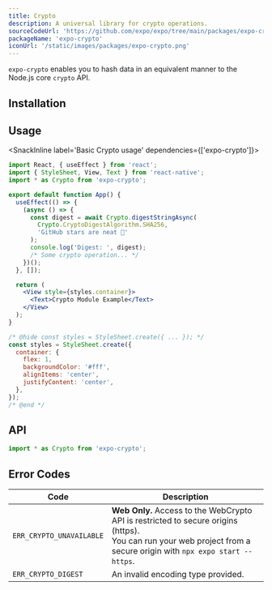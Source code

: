 ```yaml
---
title: Crypto
description: A universal library for crypto operations.
sourceCodeUrl: 'https://github.com/expo/expo/tree/main/packages/expo-crypto'
packageName: 'expo-crypto'
iconUrl: '/static/images/packages/expo-crypto.png'
---
```



`expo-crypto` enables you to hash data in an equivalent manner to the Node.js core `crypto` API.

<PlatformsSection android emulator ios simulator web />

## Installation

<APIInstallSection />

## Usage

<SnackInline label='Basic Crypto usage' dependencies={['expo-crypto']}>

```jsx
import React, { useEffect } from 'react';
import { StyleSheet, View, Text } from 'react-native';
import * as Crypto from 'expo-crypto';

export default function App() {
  useEffect(() => {
    (async () => {
      const digest = await Crypto.digestStringAsync(
        Crypto.CryptoDigestAlgorithm.SHA256,
        'GitHub stars are neat 🌟'
      );
      console.log('Digest: ', digest);
      /* Some crypto operation... */
    })();
  }, []);

  return (
    <View style={styles.container}>
      <Text>Crypto Module Example</Text>
    </View>
  );
}

/* @hide const styles = StyleSheet.create({ ... }); */
const styles = StyleSheet.create({
  container: {
    flex: 1,
    backgroundColor: '#fff',
    alignItems: 'center',
    justifyContent: 'center',
  },
});
/* @end */
```

</SnackInline>

## API

```js
import * as Crypto from 'expo-crypto';
```

<APISection packageName="expo-crypto" apiName="Crypto" />

## Error Codes

| Code                     | Description                                                                                                                                                              |
| ------------------------ | ------------------------------------------------------------------------------------------------------------------------------------------------------------------------ |
| `ERR_CRYPTO_UNAVAILABLE` | **Web Only.** Access to the WebCrypto API is restricted to secure origins (https). <br/>You can run your web project from a secure origin with `npx expo start --https`. |
| `ERR_CRYPTO_DIGEST`      | An invalid encoding type provided.                                                                                                                                       |
